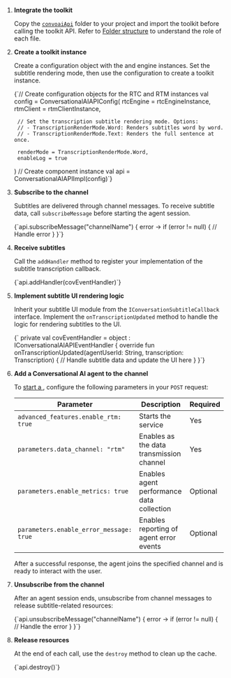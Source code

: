 
1. **Integrate the toolkit**

    Copy the [`convoaiApi`](https://github.com/AgoraIO-Community/Conversational-AI-Demo/tree/main/Android/scenes/convoai/src/main/java/io/agora/scene/convoai/convoaiApi) folder to your project and import the toolkit before calling the toolkit API. Refer to [Folder structure](#folder-structure) to understand the role of each file.

1. **Create a toolkit instance**

    Create a configuration object with the <Vg k="VSDK"/> and <Vg k="SIG" /> engine instances. Set the subtitle rendering mode, then use the configuration to create a toolkit instance.

    <CodeBlock language="kotlin" showLineNumbers>
    {`// Create configuration objects for the RTC and RTM instances
    val config = ConversationalAIAPIConfig(
        rtcEngine = rtcEngineInstance,
        rtmClient = rtmClientInstance,

        // Set the transcription subtitle rendering mode. Options:
        // - TranscriptionRenderMode.Word: Renders subtitles word by word.
        // - TranscriptionRenderMode.Text: Renders the full sentence at once.
        
        renderMode = TranscriptionRenderMode.Word,
        enableLog = true
    )
    // Create component instance
    val api = ConversationalAIAPIImpl(config)`}
    </CodeBlock>

1. **Subscribe to the channel**

    Subtitles are delivered through <Vg k="SIG" /> channel messages. To receive subtitle data, call `subscribeMessage` before starting the agent session.
    
    <CodeBlock language="kotlin" showLineNumbers>
    {`api.subscribeMessage("channelName") { error ->
        if (error != null) {
            // Handle error
        }
    }`}
    </CodeBlock>

1. **Receive subtitles**

    Call the `addHandler` method to register your implementation of the subtitle transcription callback.

    <CodeBlock language="kotlin" >
    {`api.addHandler(covEventHandler)`}
    </CodeBlock>

1. **Implement subtitle UI rendering logic**

    Inherit your subtitle UI module from the `IConversationSubtitleCallback` interface. Implement the `onTranscriptionUpdated` method to handle the logic for rendering subtitles to the UI.

    <CodeBlock language="kotlin" showLineNumbers>
    {` private val covEventHandler = object : IConversationalAIAPIEventHandler {
    override fun onTranscriptionUpdated(agentUserId: String, transcription: Transcription) {
            // Handle subtitle data and update the UI here
        }      
    }`}
    </CodeBlock>



1. **Add a Conversational AI agent to the channel**

    To [start a <Vpd k="AGENT" />](/conversational-ai/rest-api/join), configure the following parameters in your `POST` request:

    | Parameter       | Description   | Required |
    | ----------------| ------------- | -------- |
    | `advanced_features.enable_rtm: true`    | Starts the <Vg k="SIG" /> service | Yes  |
    | `parameters.data_channel: "rtm"`  | Enables <Vg k="SIG" /> as the data transmission channel | Yes |
    | `parameters.enable_metrics: true`  | Enables agent performance data collection    | Optional |
    | `parameters.enable_error_message: true` | Enables reporting of agent error events  | Optional |

    After a successful response, the agent joins the specified <Vg k="VSDK"/> channel and is ready to interact with the user.


1. **Unsubscribe from the channel**

    After an agent session ends, unsubscribe from channel messages to release subtitle-related resources:

    <CodeBlock language="kotlin" >
    {`api.unsubscribeMessage("channelName") { error ->
        if (error != null) {
            // Handle the error
        }
    }`}
    </CodeBlock>

1. **Release resources**

    At the end of each call, use the `destroy` method to clean up the cache.

    <CodeBlock language="kotlin" >
    {`api.destroy()`}
    </CodeBlock>

